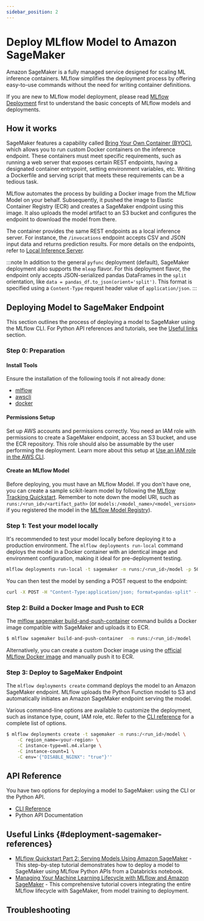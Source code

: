 ```yaml
---
sidebar_position: 2
---
```



# Deploy MLflow Model to Amazon SageMaker

Amazon SageMaker is a fully managed service designed for scaling ML inference containers.
MLflow simplifies the deployment process by offering easy-to-use commands without the need
for writing container definitions.

If you are new to MLflow model deployment, please read [MLflow Deployment](/deployment)
first to understand the basic concepts of MLflow models and deployments.

## How it works

SageMaker features a capability called [Bring Your Own Container (BYOC)](https://docs.aws.amazon.com/sagemaker/latest/dg/model-monitor-byoc-containers.html),
which allows you to run custom Docker containers on the inference endpoint. These containers must meet specific requirements, such as running a web server
that exposes certain REST endpoints, having a designated container entrypoint, setting environment variables, etc. Writing a Dockerfile and serving script
that meets these requirements can be a tedious task.

MLflow automates the process by building a Docker image from the MLflow Model on your behalf. Subsequently, it pushed the image to Elastic Container Registry (ECR)
and creates a SageMaker endpoint using this image. It also uploads the model artifact to an S3 bucket and configures the endpoint to download the model from there.

The container provides the same REST endpoints as a local inference server. For instance, the `/invocations` endpoint accepts CSV and JSON input data and returns
prediction results. For more details on the endpoints, refer to [Local Inference Server](/deployment/deploy-model-locally#local-inference-server-spec).

:::note
In addition to the general `pyfunc` deployment (default), SageMaker deployment also supports the `mleap` flavor. For this deployment flavor,
the endpoint only accepts JSON-serialized pandas DataFrames in the `split` orientation, like `data = pandas_df.to_json(orient='split')`.
This format is specified using a `Content-Type` request header value of `application/json`.
:::

## Deploying Model to SageMaker Endpoint

This section outlines the process of deploying a model to SageMaker using the MLflow CLI. For Python API references and tutorials,
see the [Useful links](#deployment-sagemaker-references) section.

### Step 0: Preparation

#### Install Tools

Ensure the installation of the following tools if not already done:

- [mlflow](https://pypi.org/project/mlflow)
- [awscli](https://docs.aws.amazon.com/cli/latest/userguide/getting-started-install.html)
- [docker](https://docs.docker.com/get-docker)

#### Permissions Setup

Set up AWS accounts and permissions correctly. You need an IAM role with permissions to create a SageMaker endpoint, access an S3 bucket, and use the ECR repository.
This role should also be assumable by the user performing the deployment. Learn more about this setup at
[Use an IAM role in the AWS CLI](https://docs.aws.amazon.com/cli/latest/userguide/cli-configure-role.html).

#### Create an MLflow Model

Before deploying, you must have an MLflow Model. If you don't have one, you can create a sample scikit-learn model by following the [MLflow Tracking Quickstart](/getting-started).
Remember to note down the model URI, such as `runs:/<run_id>/<artifact_path>` (or `models:/<model_name>/<model_version>` if you registered the model in the
[MLflow Model Registry](/model-registry)).

### Step 1: Test your model locally

It's recommended to test your model locally before deploying it to a production environment.
The <APILink fn="mlflow.sagemaker.run_local">`mlflow deployments run-local`</APILink> command deploys
the model in a Docker container with an identical image and environment configuration, making it ideal
for pre-deployment testing.

```bash
mlflow deployments run-local -t sagemaker -m runs:/<run_id>/model -p 5000
```

You can then test the model by sending a POST request to the endpoint:

```bash
curl -X POST -H "Content-Type:application/json; format=pandas-split" --data '{"columns":["a","b"],"data":[[1,2]]}' http://localhost:5000/invocations
```

### Step 2: Build a Docker Image and Push to ECR

The [mlflow sagemaker build-and-push-container](/cli#mlflow-sagemaker-build-and-push-container)
command builds a Docker image compatible with SageMaker and uploads it to ECR.

```bash
$ mlflow sagemaker build-and-push-container  -m runs:/<run_id>/model
```

Alternatively, you can create a custom Docker image using the
[official MLflow Docker image](/docker) and manually push it to ECR.

### Step 3: Deploy to SageMaker Endpoint

The <APILink fn="mlflow.sagemaker.SageMakerDeploymentClient.create_deployment">`mlflow deployments create`</APILink>
command deploys the model to an Amazon SageMaker endpoint. MLflow uploads the Python Function model to S3 and automatically
initiates an Amazon SageMaker endpoint serving the model.

Various command-line options are available to customize the deployment, such as instance type, count, IAM role, etc.
Refer to the [CLI reference](/cli#mlflow-sagemaker) for a complete list of options.

```bash
$ mlflow deployments create -t sagemaker -m runs:/<run_id>/model \
    -C region_name=<your-region> \
    -C instance-type=ml.m4.xlarge \
    -C instance-count=1 \
    -C env='{"DISABLE_NGINX": "true"}''
```

## API Reference

You have two options for deploying a model to SageMaker: using the CLI or the Python API.

- [CLI Reference](/cli#mlflow-sagemaker)
- <APILink fn="mlflow.sagemaker">Python API Documentation</APILink>

## Useful Links \{#deployment-sagemaker-references}

- [MLflow Quickstart Part 2: Serving Models Using Amazon SageMaker](https://docs.databricks.com/en/_extras/notebooks/source/mlflow/mlflow-quick-start-deployment-aws.html) -
  This step-by-step tutorial demonstrates how to deploy a model to SageMaker using MLflow Python APIs from a Databricks notebook.
- [Managing Your Machine Learning Lifecycle with MLflow and Amazon SageMaker](https://aws.amazon.com/blogs/machine-learning/managing-your-machine-learning-lifecycle-with-mlflow-and-amazon-sagemaker) -
  This comprehensive tutorial covers integrating the entire MLflow lifecycle with SageMaker, from model training to deployment.

## Troubleshooting
